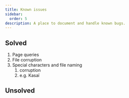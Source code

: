 ```yaml
---
title: Known issues
sidebar:
  order: 5
description: A place to document and handle known bugs.
---
```

## Solved

1. Page queries
2. File corruption
3. Special characters and file naming
    1. corruption
    2. e.g. Kasaï 


## Unsolved